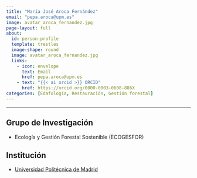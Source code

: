 ```yaml
---
title: "María José Aroca Fernández"
email: "pepa.aroca@upm.es"  
image: avatar_aroca_fernandez.jpg
page-layout: full
about: 
  id: person-profile
  template: trestles
  image-shape: round
  image: avatar_aroca_fernandez.jpg
  links:
    - icon: envelope
      text: Email
      href: pepa.aroca@upm.es
    - text: "{{< ai orcid >}} ORCID"
      href: https://orcid.org/0000-0003-0608-886X
categories: [Edafología, Restauración, Gestión forestal]
---
```

 
<hr>

:::{#person-profile}

## Grupo de Investigación
- Ecología y Gestión Forestal Sostenible (ECOGESFOR)

## Institución
- [Universidad Politécnica de Madrid](https://www.upm.es/)

:::
